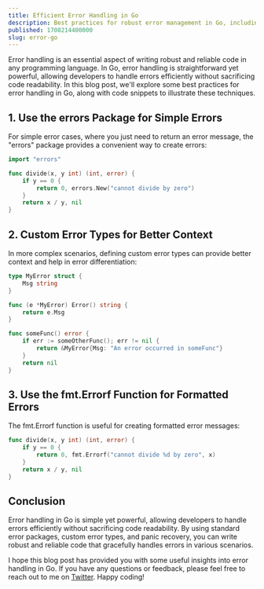 ```yaml
---
title: Efficient Error Handling in Go
description: Best practices for robust error management in Go, including using standard error packages, custom error types, and panic recovery.
published: 1708214400000
slug: error-go
---
```


Error handling is an essential aspect of writing robust and reliable code in any programming language. In Go, error handling is straightforward yet powerful, allowing developers to handle errors efficiently without sacrificing code readability. In this blog post, we'll explore some best practices for error handling in Go, along with code snippets to illustrate these techniques.

## 1. Use the errors Package for Simple Errors

For simple error cases, where you just need to return an error message, the "errors" package provides a convenient way to create errors:

```go
import "errors" 

func divide(x, y int) (int, error) {
    if y == 0 {
        return 0, errors.New("cannot divide by zero")
    }
    return x / y, nil
}
```

## 2. Custom Error Types for Better Context

In more complex scenarios, defining custom error types can provide better context and help in error differentiation:

```go
type MyError struct {
    Msg string
}

func (e *MyError) Error() string {
    return e.Msg
}

func someFunc() error {
    if err := someOtherFunc(); err != nil {
        return &MyError{Msg: "An error occurred in someFunc"}
    }
    return nil
}
```

## 3. Use the fmt.Errorf Function for Formatted Errors

The fmt.Errorf function is useful for creating formatted error messages:

```go
func divide(x, y int) (int, error) {
    if y == 0 {
        return 0, fmt.Errorf("cannot divide %d by zero", x)
    }
    return x / y, nil
}
```

## Conclusion

Error handling in Go is simple yet powerful, allowing developers to handle errors efficiently without sacrificing code readability. By using standard error packages, custom error types, and panic recovery, you can write robust and reliable code that gracefully handles errors in various scenarios.

I hope this blog post has provided you with some useful insights into error handling in Go. If you have any questions or feedback, please feel free to reach out to me on [Twitter](https://twitter.com/codewitty_). Happy coding! 
 